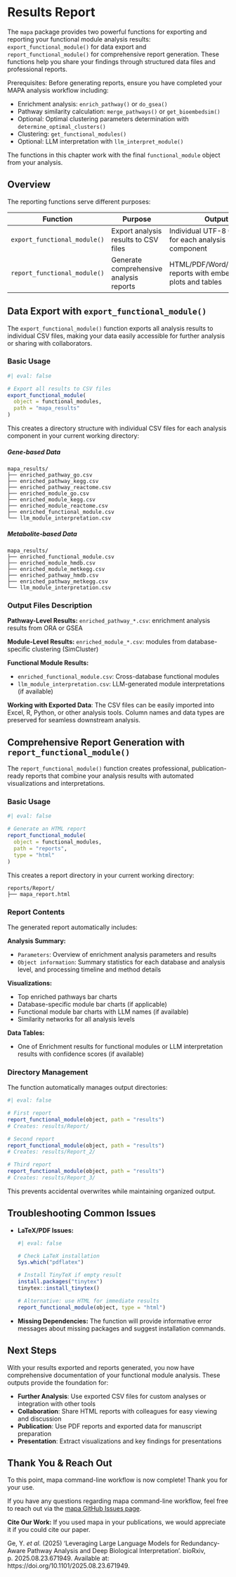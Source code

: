 # Results Report {#sec-res_report}

The `mapa` package provides two powerful functions for exporting and reporting your functional module analysis results: `export_functional_module()` for data export and `report_functional_module()` for comprehensive report generation. These functions help you share your findings through structured data files and professional reports.

::: callout-important
Prerequisites: Before generating reports, ensure you have completed your MAPA analysis workflow including:

-   Enrichment analysis: `enrich_pathway()` or `do_gsea()`
-   Pathway similarity calculation: `merge_pathways()` or `get_bioembedsim()`
-   Optional: Optimal clustering parameters determination with `determine_optimal_clusters()`
-   Clustering: `get_functional_modules()`
-   Optional: LLM interpretation with `llm_interpret_module()`

The functions in this chapter work with the final `functional_module` object from your analysis.
:::

## Overview

The reporting functions serve different purposes:

| Function                     | Purpose                                 | Output                                                        |
|------------------------|------------------------|------------------------|
| `export_functional_module()` | Export analysis results to CSV files    | Individual UTF-8 CSV files for each analysis component        |
| `report_functional_module()` | Generate comprehensive analysis reports | HTML/PDF/Word/Markdown reports with embedded plots and tables |

## Data Export with `export_functional_module()`

The `export_functional_module()` function exports all analysis results to individual CSV files, making your data easily accessible for further analysis or sharing with collaborators.

### Basic Usage

```r
#| eval: false

# Export all results to CSV files
export_functional_module(
  object = functional_modules,
  path = "mapa_results"
)
```

This creates a directory structure with individual CSV files for each analysis component in your current working directory:


::: panel-tabset

##### Gene-based Data

```         
mapa_results/
├── enriched_pathway_go.csv
├── enriched_pathway_kegg.csv  
├── enriched_pathway_reactome.csv
├── enriched_module_go.csv
├── enriched_module_kegg.csv
├── enriched_module_reactome.csv
├── enriched_functional_module.csv
└── llm_module_interpretation.csv
```

##### Metabolite-based Data

```
mapa_results/
├── enriched_functional_module.csv
├── enriched_module_hmdb.csv
├── enriched_module_metkegg.csv
├── enriched_pathway_hmdb.csv
├── enriched_pathway_metkegg.csv
└── llm_module_interpretation.csv
```
:::

### Output Files Description

**Pathway-Level Results:** `enriched_pathway_*.csv`: enrichment analysis results from ORA or GSEA

**Module-Level Results:** `enriched_module_*.csv`: modules from database-specific clustering (SimCluster)

**Functional Module Results:**

-   `enriched_functional_module.csv`: Cross-database functional modules
-   `llm_module_interpretation.csv`: LLM-generated module interpretations (if available)

::: callout-tip
**Working with Exported Data**: The CSV files can be easily imported into Excel, R, Python, or other analysis tools. Column names and data types are preserved for seamless downstream analysis.
:::

## Comprehensive Report Generation with `report_functional_module()`

The `report_functional_module()` function creates professional, publication-ready reports that combine your analysis results with automated visualizations and interpretations.

### Basic Usage

```r
#| eval: false

# Generate an HTML report
report_functional_module(
  object = functional_modules,
  path = "reports",
  type = "html"
)
```

This creates a report directory in your current working directory:

```         
reports/Report/
├── mapa_report.html
```

### Report Contents

The generated report automatically includes:

**Analysis Summary:**

-   `Parameters`: Overview of enrichment analysis parameters and results
-   `Object information`: Summary statistics for each database and analysis level, and processing timeline and method details

**Visualizations:**

-   Top enriched pathways bar charts
-   Database-specific module bar charts (if applicable)
-   Functional module bar charts with LLM names (if available)
-   Similarity networks for all analysis levels

**Data Tables:**

-   One of Enrichment results for functional modules or LLM interpretation results with confidence scores (if available)

### Directory Management

The function automatically manages output directories:

```r
#| eval: false

# First report
report_functional_module(object, path = "results")
# Creates: results/Report/

# Second report  
report_functional_module(object, path = "results") 
# Creates: results/Report_2/

# Third report
report_functional_module(object, path = "results")
# Creates: results/Report_3/
```

This prevents accidental overwrites while maintaining organized output.

## Troubleshooting Common Issues

-   **LaTeX/PDF Issues:**

    ```r
    #| eval: false

    # Check LaTeX installation
    Sys.which("pdflatex")

    # Install TinyTeX if empty result
    install.packages("tinytex")
    tinytex::install_tinytex()

    # Alternative: use HTML for immediate results
    report_functional_module(object, type = "html")
    ```

-   **Missing Dependencies:** The function will provide informative error messages about missing packages and suggest installation commands.

## Next Steps

With your results exported and reports generated, you now have comprehensive documentation of your functional module analysis. These outputs provide the foundation for:

-   **Further Analysis**: Use exported CSV files for custom analyses or integration with other tools
-   **Collaboration**: Share HTML reports with colleagues for easy viewing and discussion\
-   **Publication**: Use PDF reports and exported data for manuscript preparation
-   **Presentation**: Extract visualizations and key findings for presentations

## Thank You & Reach Out

To this point, mapa command-line workflow is now complete! Thank you for your use.

If you have any questions regarding mapa command-line workflow, feel free to reach out via the [mapa GitHub Issues page](https://github.com/jaspershen-lab/mapa/issues).

::: callout-note
**Cite Our Work:** If you used mapa in your publications, we would appreciate it if you could cite our paper.

Ge, Y. _et al._ (2025) ‘Leveraging Large Language Models for Redundancy-Aware Pathway Analysis and Deep Biological Interpretation’. bioRxiv, p. 2025.08.23.671949. Available at: https://doi.org/10.1101/2025.08.23.671949.
:::
